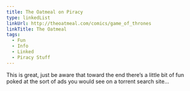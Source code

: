 ```yaml
---
title: The Oatmeal on Piracy
type: linkedList
linkUrl: http://theoatmeal.com/comics/game_of_thrones
linkTitle: The Oatmeal
tags:
  - Fun
  - Info
  - Linked
  - Piracy Stuff
---
```


This is great, just be aware that toward the end there’s a little bit of fun poked at the sort of ads you would see on a torrent search site…
